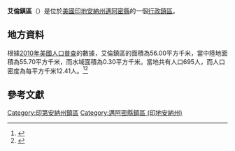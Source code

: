{{noteTA
|G1=USState
|G2=地名
|G3=Unit
}}
{{Infobox settlement
|official_name            = 艾倫鎮區
|native_name = Allen Township
|settlement_type          = [[行政鎮區|行政鎮區]]
|image_skyline            = 
|imagesize                = 
|image_map                = Map highlighting Allen Township, Miami County, Indiana.svg
|mapsize                  = 250px
|pushpin_map  =USA Indiana
|pushpin_label = 艾倫鎮區
|pushpin_label_position   = top
|pushpin_map_caption      = 艾倫鎮區在印地安納州的位置
|subdivision_type         = [[世界政區索引|國家]]
|subdivision_type1        = [[美国州份|州份]]
|subdivision_type2        = [[印地安納州行政区划|縣]]
|subdivision_name         = [[美国|美国]]
|subdivision_name1        = [[印地安納州|印地安納州]]
|subdivision_name2        = [[邁阿密縣_(印地安納州)|邁阿密縣]]
|elevation_ft             = 837
|elevation_m              = 255
|timezone                 = [[北美东部時區|北美东部時區]]
|area_total_km2           = 56.00
|area_land_km2            = 55.70
|area_water_km2           = 0.30
|area_total_sq_mi         = 
|area_land_sq_mi          = 
|area_water_sq_mi         = 
|population_as_of         = [[2010年美國人口普查|2010]]
|population_footnotes     = 
|population_total         = 695
|population_density_km2   = auto
|population_density_sq_mi = auto
|utc_offset               = -5
|coordinates              = {{coord|40|57|58|N|86|07|04|W|type:city_region:US-AL_source:GNS-enwiki|display=inline,title}}
| coor_pinpoint           = 
| coordinates_footnotes   = 
|timezone_DST             = EDT
|utc_offset_DST           = -4
|postal_code_type         = [[美國郵區編號|郵區編號]]
|postal_code              = 46910, 46951
|area_code                = {{link-en|电话区号574|Area code 574|574}}
|blank_name = [[地名信息系统|GNIS ID]]
|blank_info = 453085
}}
'''艾倫鎮區'''（{{lang-en|Allen Township}}）是位於[[美國|美國]][[印地安納州|印地安納州]][[邁阿密縣_(印地安納州)|邁阿密縣]]的一個[[行政鎮區|行政鎮區]]。

== 地方資料 ==
根據[[2010年美國人口普查|2010年美國人口普查]]的數據，艾倫鎮區的面積為56.00平方千米，當中陸地面積為55.70平方千米，而水域面積為0.30平方千米。當地共有人口695人，而人口密度為每平方千米12.41人。<ref name="GR8">{{cite web|url=http://factfinder2.census.gov|publisher=[[美国人口调查局|美国人口调查局]]|accessdate=2011-05-14|title=American FactFinder|archive-date=2013-09-11|archive-url=https://web.archive.org/web/20130911234518/http://factfinder2.census.gov/|dead-url=no}}</ref><ref>{{cite web|url=https://www.citypopulation.de/en/usa/indiana/admin/|title=USA: Indiana (Counties and Townships) - City Population|access-date=2020-08-06|archive-date=2020-04-22|archive-url=https://web.archive.org/web/20200422090607/https://www.citypopulation.de/en/usa/indiana/admin/|dead-url=no}}</ref>

== 參考文獻 ==
{{reflist}}

{{邁阿密縣 (印地安納州)}}

{{DEFAULTSORT:Allen Township}}
[[Category:印第安納州鎮區|Category:印第安納州鎮區]]
[[Category:邁阿密縣鎮區_(印地安納州)|Category:邁阿密縣鎮區 (印地安納州)]]

{{Indiana-geo-stub}}